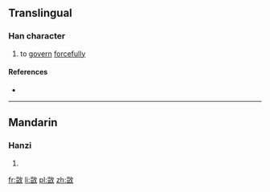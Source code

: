 ==Translingual==

===Han character===
{{Han char|rn=66|rad=攴|as=10|sn=14|four=2814<sub>0</sub>|canj=山廿人大 (UTOK)|ids=⿰[[豈]][[攵]]}}

# to [[govern]] [[forcefully]]

====References====
* {{Han ref|kx=0474.401|hdz=21472.051|uh=6573|ud=25971|bh=E1F4|bd=57844}}

----

==Mandarin==

===Hanzi===
{{cmn-hanzi|pin=[[ái]] ([[ai2]])|wg=ai<sup>2</sup>}}

# {{defn|lang=cmn|sort=攴10}}

[[fr:敳]]
[[li:敳]]
[[pl:敳]]
[[zh:敳]]